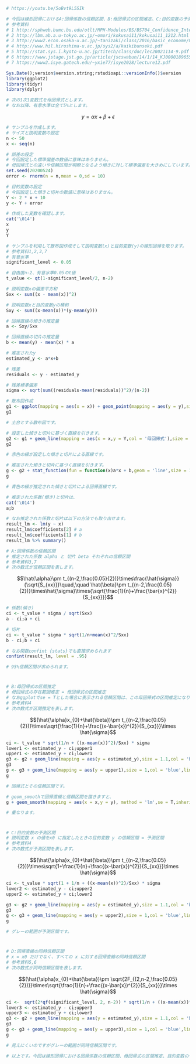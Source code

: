 ```{r}
# https://youtu.be/5oBvt9L5SIk

# 今回は線形回帰におけるA:回帰係数の信頼区間、B:母回帰式の区間推定、C:目的変数の予測区間、D:回帰直線の同時信頼区間を確認します。
# 参考資料
# 1 http://sphweb.bumc.bu.edu/otlt/MPH-Modules/BS/BS704_Confidence_Intervals/BS704_Confidence_Intervals_print.html
# 2 http://lbm.ab.a.u-tokyo.ac.jp/~omori/kokusai11/kokusai11_1212.html
# 3 http://www2.econ.osaka-u.ac.jp/~tanizaki/class/2016/basic_econome/03.pdf
# 4 http://www.hil.hiroshima-u.ac.jp/sys2/a/kaikibunseki.pdf
# 5 http://stat.sys.i.kyoto-u.ac.jp/titech/class/doc/lec20021114-9.pdf
# 6 https://www.jstage.jst.go.jp/article/jscswabun/14/1/14_KJ00001896557/_pdf
# 7 https://www2.isye.gatech.edu/~yxie77/isye2028/lecture12.pdf

Sys.Date();version$version.string;rstudioapi::versionInfo()$version
library(ggplot2)
library(tidyr)
library(dplyr)
```

```{r}
# 次の1次1変数式を母回帰式とします。
# なお以降、有意水準は全て5%とします。
```

$$
y=\alpha x + \beta + \epsilon
$$
```{r}
# サンプルを作成します。
# サイズと説明変数の設定
n <- 50
x <- seq(n)

# 誤差の設定
# 今回設定した標準偏差の数値に意味はありません。
# 母回帰式との違いや信頼区間が明瞭となるよう傾きに対して標準偏差を大きめにしています。
set.seed(20200524)
error <- rnorm(n = n,mean = 0,sd = 10)

# 目的変数の設定
# 今回設定した傾きと切片の数値に意味はありません。
Y <- 2 * x + 10 
y <- Y + error
```

```{r}
# 作成した変数を確認します。
cat('\014')
x
y
Y
```

```{r}
# サンプルを利用して散布図作成そして説明変数(x)と目的変数(y)の線形回帰を取ります。
# 参考資料1,2,3,7
# 有意水準
significant_level <- 0.05

# 自由度n-2、有意水準0.05のt値
t_value <- qt(1-significant_level/2, n-2) 

# 説明変数xの偏差平方和
Sxx <- sum((x - mean(x))^2) 

# 説明変数xと目的変数yの積和
Sxy <- sum((x-mean(x))*(y-mean(y))) 

# 回帰直線の傾きの推定量
a <- Sxy/Sxx 

# 回帰直線の切片の推定量
b <- mean(y) - mean(x) * a 

# 推定されたy
estimated_y <- a*x+b 

# 残差
residuals <- y - estimated_y 

# 残差標準偏差
sigma <- sqrt(sum((residuals-mean(residuals))^2)/(n-2)) 

# 散布図作成
g1 <- ggplot(mapping = aes(x = x)) + geom_point(mapping = aes(y = y),size = 3) + theme_minimal() + theme(text = element_text(size = 30),legend.position = 'top',legend.title = element_blank(),legend.key.width = unit(4, "cm"))
g1

# 土台とする散布図です。

# 設定した傾きと切片に基づく直線を引きます。
g2 <- g1 + geom_line(mapping = aes(x = x,y = Y,col = '母回帰式'),size = 1.1) + scale_color_manual(values = c('母回帰式' = 'red'))
g2

# 赤色の線が設定した傾きと切片による直線です。

# 推定された傾きと切片に基づく直線を引きます。
g <- g2 + stat_function(fun = function(x)a*x + b,geom = 'line',size = 1.1,n = 2,col = 'blue')
g

# 青色の線が推定された傾きと切片による回帰直線です。

# 推定された係数(傾き)と切片は、
cat('\014')
a;b

# なお推定された係数と切片は以下の方法でも取り出せます。
result_lm <- lm(y ~ x)
result_lm$coefficients[2] # a
result_lm$coefficients[1] # b
result_lm %>% summary()
```

```{r}
# A:回帰係数の信頼区間
# 推定された係数 alpha と 切片 beta それぞれの信頼区間
# 参考資料3,7
# 次の数式が信頼区間を表します。
```

$$\hat{\alpha}\pm t_{(n-2,\frac{0.05}{2})}\times\frac{\hat{\sigma}}{\sqrt{S_{xx}}}\quad,\quad \hat{\beta}\pm t_{(n-2,\frac{0.05}{2})}\times\hat{\sigma}\times{\sqrt{\frac{1}{n}+\frac{\bar{x}^{2}}{S_{xx}}}}$$

```{r}
# 係数(傾き)
ci <- t_value * sigma / sqrt(Sxx)
a - ci;a + ci

# 切片
ci <- t_value * sigma * sqrt(1/n+mean(x)^2/Sxx)
b - ci;b + ci

# なお関数confint {stats}でも直接求められます
confint(result_lm, level = .95)

# 95%信頼区間が求められます。
```
#
#
#
#
#
#
#
#
#
#
```{r}
# B:母回帰式の区間推定
# 母回帰式の存在範囲推定 = 母回帰式の区間推定
# なおggplotでse = Tとした場合に表示される信頼区間は、この母回帰式の区間推定になります。
# 参考資料4
# 次の数式が区間推定を表します。
```

$$(\hat{\alpha}x_{0}+\hat{\beta})\pm t_{(n-2,\frac{0.05}{2})}\times\sqrt{\frac{1}{n}+\frac{(x-\bar{x})^{2}}{S_{xx}}}\times \hat{\sigma}$$

```{r}
ci <- t_value * sqrt(1/n + ((x-mean(x))^2)/Sxx) * sigma
lower1 <- estimated_y - ci;upper1
upper1 <- estimated_y + ci;lower1
g3 <- g2 + geom_line(mapping = aes(y = estimated_y),size = 1.1,col = 'blue',linetype = 'dotted')
g3
g <- g3 + geom_line(mapping = aes(y = upper1),size = 1,col = 'blue',linetype = 'dashed') + geom_line(mapping = aes(y = lower1),size = 1,col = 'blue',linetype = 'dashed') + labs(title = '母回帰式の存在範囲推定')
g

# 回帰式とその信頼区間です。

# geom_smoothで回帰直線と信頼区間を描きますと、
g + geom_smooth(mapping = aes(x = x,y = y), method = 'lm',se = T,inherit.aes = T)

# 重なります。
```
#
#
#
#
#
#
#
#
#
#
```{r}
# C:目的変数の予測区間
# 説明変数 x の値をx0 に指定したときの目的変数 y の信頼区間 = 予測区間
# 参考資料4
# 次の数式が予測区間を表します。
```

$$(\hat{\alpha}x_{0}+\hat{\beta})\pm t_{(n-2,\frac{0.05}{2})}\times\sqrt{1+\frac{1}{n}+\frac{(x-\bar{x})^{2}}{S_{xx}}}\times \hat{\sigma}$$

```{r}
ci <- t_value * sqrt(1 + 1/n + ((x-mean(x))^2)/Sxx) * sigma
lower2 <- estimated_y - ci;upper2
upper2 <- estimated_y + ci;lower2

g3 <- g2 + geom_line(mapping = aes(y = estimated_y),size = 1.1,col = 'blue',linetype = 'solid')
g3
g <- g3 + geom_line(mapping = aes(y = upper2),size = 1,col = 'blue',linetype = 'dashed') + geom_line(mapping = aes(y = lower2),size = 1,col = 'blue',linetype = 'dashed') + geom_ribbon(mapping = aes(ymin = lower2,ymax = upper2),alpha = 0.2) + labs(title = '目的変数 y の信頼区間 = 予測区間')
g

# グレーの範囲が予測区間です。
```
#
#
#
#
#
#
#
#
#
#
```{r}
# D:回帰直線の同時信頼区間
# x = x0 だけでなく、すべての x に対する回帰直線の同時信頼区間
# 参考資料5,6
# 次の数式が同時信頼区間を表します。
```

$$(\hat{\alpha}x_{0}+\hat{\beta})\pm \sqrt{2F_{(2,n-2,\frac{0.05}{2})}}\times\sqrt{\frac{1}{n}+\frac{(x-\bar{x})^{2}}{S_{xx}}}\times \hat{\sigma}$$

```{r}
ci <-  sqrt(2*qf(significant_level, 2, n-2)) * sqrt(1/n + ((x-mean(x))^2)/Sxx) * sigma
lower3 <- estimated_y - ci;upper3
upper3 <- estimated_y + ci;lower3
g3 <- g2 + geom_line(mapping = aes(y = estimated_y),size = 1.1,col = 'blue',linetype = 'solid')
g3
g <- g3 + geom_line(mapping = aes(y = upper3),size = 1,col = 'blue',linetype = 'dashed') + geom_line(mapping = aes(y = lower3),size = 1,col = 'blue',linetype = 'dashed') + geom_ribbon(mapping = aes(ymin = lower3,ymax = upper3),alpha = 0.2) + labs(title = 'すべての x に対する回帰直線の同時信頼区間')
g

# 見えにくいのですがグレーの範囲が同時信頼区間です。

# 以上です。今回は線形回帰における回帰係数の信頼区間、母回帰式の区間推定、目的変数の予測区間、回帰直線の同時信頼区間を確認しました。ご視聴ありがとうございました。
```
